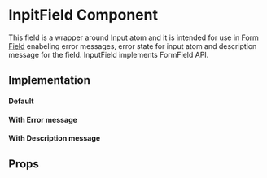 

<Meta title="Core|Molecules/InputField" />

# InpitField Component
This field is a wrapper around [Input](/docs/core-atoms-input--default-story) atom and it is intended for use in [Form Field](/docs/core-molecules-formfield--default-story)
enabeling error messages, error state for input atom and description message for the field.
InputField implements FormField API.

## Implementation

#### Default
<Preview>
  <Story name="default" decorators={[withKnobs]}>
    <InputField placeholder={text('Placeholder text', '')} description={text('Description text','')} error={text('Error message','This field is required')} touched={boolean('Touched',false)} dirty={boolean('Dirty', false)}/>
  </Story>
</Preview>

#### With Error message
<Preview>
  <Story name="With error message">
    <InputField error="Error message" touched={true} dirty={true} />
  </Story>
</Preview>

#### With Description message
<Preview>
  <Story name="With description message">
    <InputField description="Feild input description" />
  </Story>
</Preview>

## Props

<Props of={InputField} />
